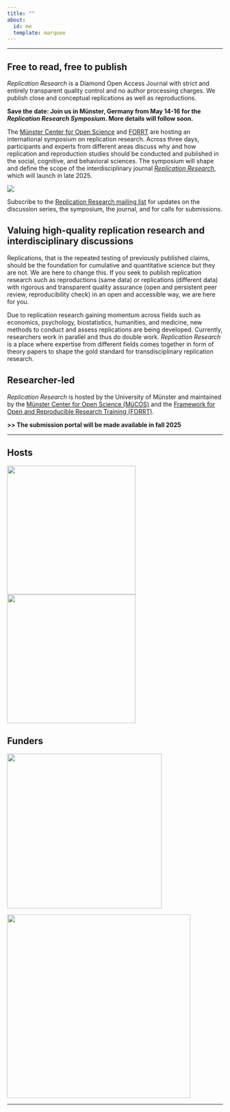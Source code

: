 ```yaml
---
title: ""
about:
  id: me
  template: marquee
---
```


------------------------------------------------------------------------

## Free to read, free to publish

*Replication Research* is a Diamond Open Access Journal with strict and entirely transparent quality control and no author processing charges. We publish close and conceptual replications as well as reproductions.

::: callout-tip
**Save the date: Join us in Münster, Germany from May 14-16 for the *Replication Research Symposium*. More details will follow soon.**

The [Münster Center for Open Science](https://www.uni-muenster.de/MueCOS/en/index.html) and [FORRT](https://forrt.org/) are hosting an international symposium on replication research. Across three days, participants and experts from different areas discuss why and how replication and reproduction studies should be conducted and published in the social, cognitive, and behavioral sciences. The symposium will shape and define the scope of the interdisciplinary journal [*Replication Research*](https://lukasroeseler.github.io/replicationresearch_mockup/), which will launch in late 2025.

![](img/R2_road.png){.lightbox}

Subscribe to the [Replication Research mailing list](https://listserv.uni-muenster.de/mailman/listinfo/replication-research) for updates on the discussion series, the symposium, the journal, and for calls for submissions.
:::

## Valuing high-quality replication research and interdisciplinary discussions

Replications, that is the repeated testing of previously published claims, should be the foundation for cumulative and quantitative science but they are not. We are here to change this. If you seek to publish replication research such as reproductions (same data) or replications (different data) with rigorous and transparent quality assurance (open and persistent peer review, reproducibility check) in an open and accessible way, we are here for you.

Due to replication research gaining momentum across fields such as economics, psychology, biostatistics, humanities, and medicine, new methods to conduct and assess replications are being developed. Currently, researchers work in parallel and thus do double work. *Replication Research* is a place where expertise from different fields comes together in form of theory papers to shape the gold standard for transdisciplinary replication research.

## Researcher-led

*Replication Research* is hosted by the University of Münster and maintained by the [Münster Center for Open Science (MüCOS)](https://www.uni-muenster.de/MueCOS/en/index.html) and the [Framework for Open and Reproducible Research Training (FORRT)](https://forrt.org).

::: {.callout-note icon="false"}
**\>\> The submission portal will be made available in fall 2025**
:::

------------------------------------------------------------------------

## Hosts

![](img/mücos_logo.jpg){width="300"} ![](img/forrt_logo.png){width="300"}

## Funders

![](img/unimünster_logo.jpg){width="361"}

![](img/cropped-Logo_Blog_neu.png){width="428"}

------------------------------------------------------------------------
